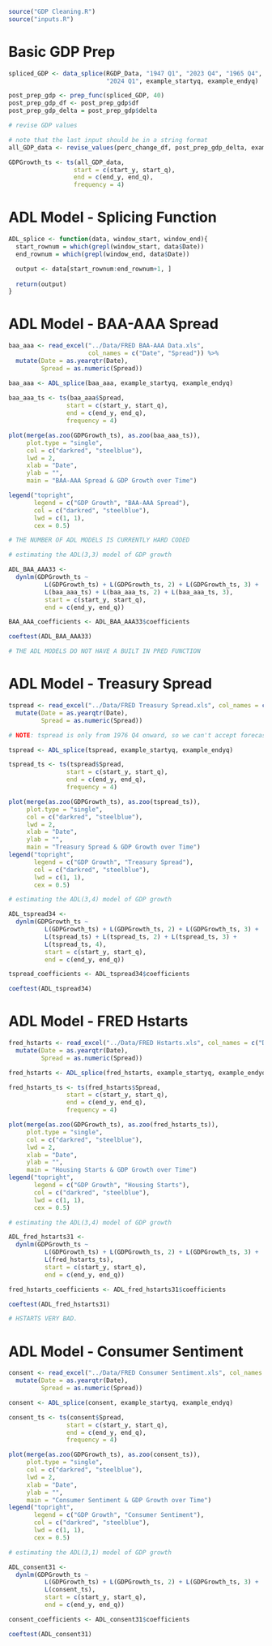 
```r

source("GDP Cleaning.R")
source("inputs.R")

```


# Basic GDP Prep 

```r

spliced_GDP <- data_splice(RGDP_Data, "1947 Q1", "2023 Q4", "1965 Q4", 
                           "2024 Q1", example_startyq, example_endyq)

post_prep_gdp <- prep_func(spliced_GDP, 40)
post_prep_gdp_df <- post_prep_gdp$df
post_prep_gdp_delta = post_prep_gdp$delta

# revise GDP values

# note that the last input should be in a string format
all_GDP_data <- revise_values(perc_change_df, post_prep_gdp_delta, example_endq)

GDPGrowth_ts <- ts(all_GDP_data, 
                  start = c(start_y, start_q), 
                  end = c(end_y, end_q), 
                  frequency = 4)

```


# ADL Model - Splicing Function 

```r

ADL_splice <- function(data, window_start, window_end){
  start_rownum = which(grepl(window_start, data$Date))
  end_rownum = which(grepl(window_end, data$Date))

  output <- data[start_rownum:end_rownum+1, ]
  
  return(output)
}

```


# ADL Model - BAA-AAA Spread 

```r

baa_aaa <- read_excel("../Data/FRED BAA-AAA Data.xls", 
                      col_names = c("Date", "Spread")) %>% 
  mutate(Date = as.yearqtr(Date), 
         Spread = as.numeric(Spread))

baa_aaa <- ADL_splice(baa_aaa, example_startyq, example_endyq)
  
baa_aaa_ts <- ts(baa_aaa$Spread, 
                start = c(start_y, start_q), 
                end = c(end_y, end_q), 
                frequency = 4)

plot(merge(as.zoo(GDPGrowth_ts), as.zoo(baa_aaa_ts)), 
     plot.type = "single", 
     col = c("darkred", "steelblue"),
     lwd = 2,
     xlab = "Date",
     ylab = "",
     main = "BAA-AAA Spread & GDP Growth over Time")

legend("topright", 
       legend = c("GDP Growth", "BAA-AAA Spread"),
       col = c("darkred", "steelblue"),
       lwd = c(1, 1),
       cex = 0.5)

# THE NUMBER OF ADL MODELS IS CURRENTLY HARD CODED

# estimating the ADL(3,3) model of GDP growth

ADL_BAA_AAA33 <- 
  dynlm(GDPGrowth_ts ~ 
          L(GDPGrowth_ts) + L(GDPGrowth_ts, 2) + L(GDPGrowth_ts, 3) +
          L(baa_aaa_ts) + L(baa_aaa_ts, 2) + L(baa_aaa_ts, 3),
          start = c(start_y, start_q), 
          end = c(end_y, end_q))

BAA_AAA_coefficients <- ADL_BAA_AAA33$coefficients

coeftest(ADL_BAA_AAA33)

# THE ADL MODELS DO NOT HAVE A BUILT IN PRED FUNCTION

```


# ADL Model - Treasury Spread 

```r

tspread <- read_excel("../Data/FRED Treasury Spread.xls", col_names = c("Date", "Spread")) %>% 
  mutate(Date = as.yearqtr(Date), 
         Spread = as.numeric(Spread))

# NOTE: tspread is only from 1976 Q4 onward, so we can't accept forecast horizons earlier, at least not for this ADL model

tspread <- ADL_splice(tspread, example_startyq, example_endyq)

tspread_ts <- ts(tspread$Spread, 
                start = c(start_y, start_q), 
                end = c(end_y, end_q), 
                frequency = 4)

plot(merge(as.zoo(GDPGrowth_ts), as.zoo(tspread_ts)), 
     plot.type = "single", 
     col = c("darkred", "steelblue"),
     lwd = 2,
     xlab = "Date",
     ylab = "",
     main = "Treasury Spread & GDP Growth over Time")
legend("topright", 
       legend = c("GDP Growth", "Treasury Spread"),
       col = c("darkred", "steelblue"),
       lwd = c(1, 1),
       cex = 0.5)

# estimating the ADL(3,4) model of GDP growth

ADL_tspread34 <- 
  dynlm(GDPGrowth_ts ~ 
          L(GDPGrowth_ts) + L(GDPGrowth_ts, 2) + L(GDPGrowth_ts, 3) + 
          L(tspread_ts) + L(tspread_ts, 2) + L(tspread_ts, 3) + 
          L(tspread_ts, 4),
          start = c(start_y, start_q), 
          end = c(end_y, end_q))

tspread_coefficients <- ADL_tspread34$coefficients

coeftest(ADL_tspread34)

```


# ADL Model - FRED Hstarts

```r

fred_hstarts <- read_excel("../Data/FRED Hstarts.xls", col_names = c("Date", "Spread")) %>% 
  mutate(Date = as.yearqtr(Date), 
         Spread = as.numeric(Spread))

fred_hstarts <- ADL_splice(fred_hstarts, example_startyq, example_endyq)

fred_hstarts_ts <- ts(fred_hstarts$Spread, 
                start = c(start_y, start_q), 
                end = c(end_y, end_q), 
                frequency = 4)

plot(merge(as.zoo(GDPGrowth_ts), as.zoo(fred_hstarts_ts)), 
     plot.type = "single", 
     col = c("darkred", "steelblue"),
     lwd = 2,
     xlab = "Date",
     ylab = "",
     main = "Housing Starts & GDP Growth over Time")
legend("topright", 
       legend = c("GDP Growth", "Housing Starts"),
       col = c("darkred", "steelblue"),
       lwd = c(1, 1),
       cex = 0.5)

# estimating the ADL(3,4) model of GDP growth

ADL_fred_hstarts31 <- 
  dynlm(GDPGrowth_ts ~ 
          L(GDPGrowth_ts) + L(GDPGrowth_ts, 2) + L(GDPGrowth_ts, 3) +
          L(fred_hstarts_ts),
          start = c(start_y, start_q), 
          end = c(end_y, end_q))

fred_hstarts_coefficients <- ADL_fred_hstarts31$coefficients

coeftest(ADL_fred_hstarts31)

# HSTARTS VERY BAD.

```


# ADL Model - Consumer Sentiment

```r

consent <- read_excel("../Data/FRED Consumer Sentiment.xls", col_names = c("Date", "Spread")) %>% 
  mutate(Date = as.yearqtr(Date), 
         Spread = as.numeric(Spread))

consent <- ADL_splice(consent, example_startyq, example_endyq)

consent_ts <- ts(consent$Spread, 
                start = c(start_y, start_q), 
                end = c(end_y, end_q), 
                frequency = 4)

plot(merge(as.zoo(GDPGrowth_ts), as.zoo(consent_ts)), 
     plot.type = "single", 
     col = c("darkred", "steelblue"),
     lwd = 2,
     xlab = "Date",
     ylab = "",
     main = "Consumer Sentiment & GDP Growth over Time")
legend("topright", 
       legend = c("GDP Growth", "Consumer Sentiment"),
       col = c("darkred", "steelblue"),
       lwd = c(1, 1),
       cex = 0.5)

# estimating the ADL(3,1) model of GDP growth

ADL_consent31 <- 
  dynlm(GDPGrowth_ts ~ 
          L(GDPGrowth_ts) + L(GDPGrowth_ts, 2) + L(GDPGrowth_ts, 3) +
          L(consent_ts),
          start = c(start_y, start_q), 
          end = c(end_y, end_q))

consent_coefficients <- ADL_consent31$coefficients

coeftest(ADL_consent31)


```

